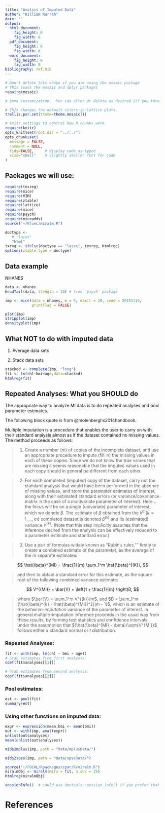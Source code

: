 ```yaml
---
title: "Analsis of Imputed Data"
author: "William Murrah"
date: ''
output:
  html_document:
    fig_height: 6
    fig_width: 6
  pdf_document:
    fig_height: 6
    fig_width: 6
  word_document:
    fig_height: 6
    fig_width: 6
bibliography: ref.bib    
---
```

```r
# Don't delete this chunk if you are using the mosaic package
# This loads the mosaic and dplyr packages
require(mosaic)
```

```r
# Some customization.  You can alter or delete as desired (if you know what you are doing).

# This changes the default colors in lattice plots.
trellis.par.set(theme=theme.mosaic())  

# knitr settings to control how R chunks work.
require(knitr)
opts_knit$set(root.dir = "../../")
opts_chunk$set(
  message = FALSE,
  comment = NULL,
  tidy=FALSE,     # display code as typed
  size="small"    # slightly smaller font for code
)
```

## Packages we will use:
```r
require(texreg)  
require(mice)
require(VIM)
require(ztable)
require(lattice)
require(mice)
require(psych)
require(miceadds)
source("~/Rfunc/miralm.R")
```

```r
doctype <- 
   # "latex"
   "html"
txreg <- ifelse(doctype == "latex", texreg, htmlreg)
options(ztable.type = doctype)
```


## Data example

NHANES

```r
data <- nhanes
headTail(data, tlength = 10) # from `psych` package
```



```r
imp <- mice(data = nhanes, m = 5, maxit = 20, seed = 20151110, 
            printFlag = FALSE)
```


```r
plot(imp)
stripplot(imp)
densityplot(imp)
```


## What **NOT** to do with imputed data

1. Average data sets

2. Stack data sets
```r
stacked <- complete(imp, "long")
fit <- lm(chl~bmi+age,data=stacked)
htmlreg(fit)
```

## Repeated Analyses: What you **SHOULD** do

The appropriate way to analyze MI data is to do repeated analyses and pool parameter estimates.

The following block quote is from @molenberghs2014handbook.

Multiple imputation is a procedure that enables the user to carry on with their standard
analysis almost as if the dataset contained no missing values. The method proceeds as
follows:

> 1. Create a number ($m$) of copies of the incomplete dataset, and use an appropriate
procedure to impute (fill in) the missing values in each of these copies. Since we do
not know the true values that are missing it seems reasonable that the imputed values
used in each copy should in general be different from each other.

> 2. For each completed (imputed) copy of the dataset, carry out the standard analysis
that would have been performed in the absence of missing values, and store the parameter
estimates of interest, along with their estimated standard errors (or variance/covariance
matrix in the case of a multivariate parameter of interest). Here ... the focus will be on a single (univariate) parameter of interest,
which we denote $\beta$. The estimate of $\beta$ obtained from the $k^{th}(k = 1, . . .,m)$ completed
dataset is denoted $\beta^{(k)}$ and its (estimated) variance $V^{(k)}$. (Note that this step implicitly
assumes that the inference desired from the analysis can be effectively reduced
to a parameter estimate and standard error.)

> 3. Use a pair of formulas widely known as "Rubin's rules,"" firstly to create a combined
estimate of the parameter, as the average of the $m$ separate estimates:

$$
\hat{\beta}^{MI} = \frac{1}{m} \sum_1^m \hat{\beta}^{(K)},
$$

> and then to obtain a standard error for this estimate, as the square root of  the following combined variance estimate:

$$
V^{(MI)} = \bar{V} + \left(1 + \frac{1}{m} \right)B,
$$

> where $\bar{V} = \sum_1^m V^{(k)}/m$, and $B = \sum_1^m (\hat{\beta}^{k} - \hat{\beta}^{MI})^2/(m - 1)$, which is an estimate of the *between-imputation* variance of the parameter of interest. In general multiple-imputation inference proceeds in the usual way from these results, by forming test statistics and confidence intervals under the assumption that $(\hat{\beta}^{MI} - \beta)/\sqrt{V^{MI}}$ follows either a standard normal or $t$ distribution.

### Repeated Analyses:
```r
fit <- with(imp, lm(chl ~ bmi + age))
# Grab estimates from first analysis:
coef(fit$analyses[[1]])

# Grab estimates from second analysis:
coef(fit$analyses[[2]])
```

### Pool estimates:
```r
est <- pool(fit)
summary(est)
```

### Using other functions on imputed data:
```r
expr <- expression(mean.bmi <- mean(bmi))
out <- with(imp, eval(expr))
unlist(out$analyses)
mean(unlist(out$analyses))
```


```r
mids2mplus(imp, path = "data/mplusData/")
```

```r
mids2spss(imp, path = "data/spssData/")
```

```r
source("~/FOCAL/Rpackages/cpar/R/miralm.R")
miralmObj <- miralm(mira = fit, n.obs = 25)
htmlreg(miralmObj)
```

```r
sessionInfo()  # could use devtools::session_info() if you prefer that
```
  
# References  
  